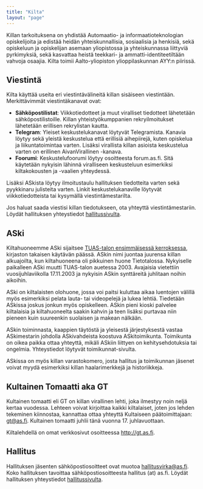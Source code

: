 ```yaml
---
title: "Kilta"
layout: "page"
---
```


Killan tarkoituksena on yhdistää Automaatio- ja informaatioteknologian opiskelijoita ja edistää heidän yhteiskunnallisia, sosiaalisia ja henkisiä, sekä opiskeluun ja opiskelijan asemaan yliopistossa ja yhteiskunnassa liittyviä pyrkimyksiä, sekä kasvattaa heistä teekkari- ja ammatti-identiteetiltään vahvoja osaajia. Kilta toimii Aalto-yliopiston ylioppilaskunnan AYY:n piirissä.

## Viestintä
Kilta käyttää useita eri viestintävälineitä killan sisäiseen viestintään. Merkittävimmät viestintäkanavat ovat:
- <strong>Sähköpostilistat</strong>: Viikkotiedotteet ja muut viralliset tiedotteet lähetetään sähköpostilistoille. Killan yhteistyökumppanien rekryilmoitukset lähetetään erillisen rekrylistan kautta.
- <strong>Telegram</strong>: Yleiset keskustelukanavat löytyvät Telegramista. Kanavia löytyy sekä yleistä keskustelua että erillisiä aihepiirejä, kuten opiskelua ja liikuntatoimintaa varten. Lisäksi virallista killan asioista keskustelua varten on erillinen AivanVirallinen -kanava.
- <strong>Foorumi</strong>: Keskustelufoorumi löytyy osoitteesta forum.as.fi. Sitä käytetään nykyisin lähinnä viralliseen keskusteluun esimerkiksi kiltakokousten ja -vaalien yhteydessä.

Lisäksi ASkista löytyy ilmoitustaulu hallituksen tiedotteita varten sekä pyykkinaru julisteita varten. Linkit keskustelukanaville löytyvät viikkotiedotteista tai kysymällä viestintämestarilta.

Jos haluat saada viestisi killan tiedotukseen, ota yhteyttä viestintämestariin. Löydät hallituksen yhteystiedot <a target='_self' href='/guild/board'>hallitussivulta</a>.

## ASki
Kiltahuoneemme ASki sijaitsee <a target='_self' href='https://www.openstreetmap.org/#map=19/60.1873/24.81847'>TUAS-talon ensimmäisessä kerroksessa</a>, kirjaston takaisen käytävän päässä. ASkin nimi juontaa juurensa killan alkuajoilta, kun kiltahuoneena oli pikkuinen huone Tietotalossa. Nykyiselle paikalleen ASki muutti TUAS-talon auetessa 2003. Avajaisia vietettiin vuosijuhlaviikolla 17.11.2003 ja nykyisin ASkin synttäreitä juhlitaan noihin aikoihin.

ASki on kiltalaisten olohuone, jossa voi paitsi kuluttaa aikaa luentojen välillä myös esimerkiksi pelata lauta- tai videopelejä ja lukea lehtiä. Tiedetään ASkissa joskus jonkun myös opiskelleen. ASkin pieni kioski palvelee kiltalaisia ja kiltahuoneelta saakin kahvin ja teen lisäksi purtavaa niin pieneen kuin suureenkin suolaisen ja makean nälkään.

ASkin toiminnasta, kaappien täytöstä ja yleisestä järjestyksestä vastaa ASkimestarin johdolla ASkivahdeista koostuva ASkitoimikunta. Toimikunta on oikea paikka ottaa yhteyttä, mikäli ASkiin liittyen on kehitysehdotuksia tai ongelmia. Yhteystiedot löytyvät toimikunnat-sivulta.

ASkissa on myös killan varastokomero, josta hallitus ja toimikunnan jäsenet voivat myydä esimerkiksi killan haalarimerkkejä ja historiikkeja.

## Kultainen Tomaatti aka GT

Kultainen tomaatti eli GT on killan virallinen lehti, joka ilmestyy noin neljä kertaa vuodessa. Lehteen voivat kirjoittaa kaikki kiltalaiset, joten jos lehden tekeminen kiinnostaa, kannattaa ottaa yhteyttä Kultaiseen päätoimittajaan: gt@as.fi. Kultainen tomaatti juhlii tänä vuonna 17. juhlavuottaan.

Kiltalehdellä on omat verkkosivut osoitteessa <a href='http://gt.as.fi'>http://gt.as.fi</a>.

## Hallitus
Hallituksen jäsenten sähköpostiosoitteet ovat muotoa hallitusvirka@as.fi. Koko hallituksen tavoittaa sähköpostiosoitteesta hallitus (at) as.fi. Löydät hallituksen yhteystiedot <a target='_self' href='/guild/board'>hallitussivulta</a>.
